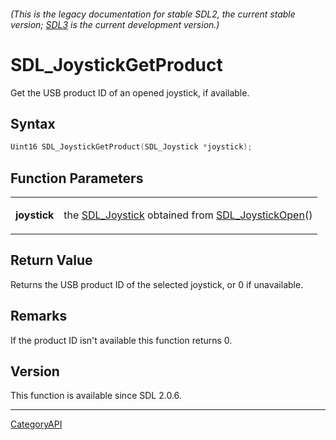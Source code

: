 ====== (This is the legacy documentation for stable SDL2, the current stable version; [https://wiki.libsdl.org/SDL3/ SDL3] is the current development version.) ======
= SDL_JoystickGetProduct =

Get the USB product ID of an opened joystick, if available.

== Syntax ==

<syntaxhighlight lang='c'>
Uint16 SDL_JoystickGetProduct(SDL_Joystick *joystick);
</syntaxhighlight>

== Function Parameters ==

{|
|'''joystick'''
|the [[SDL_Joystick]] obtained from [[SDL_JoystickOpen]]()
|}

== Return Value ==

Returns the USB product ID of the selected joystick, or 0 if unavailable.

== Remarks ==

If the product ID isn't available this function returns 0.

== Version ==

This function is available since SDL 2.0.6.

----
[[CategoryAPI]]


